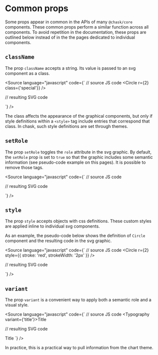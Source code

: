 
<Meta title="Core/Common props" />

# Common props

Some props appear in common in the APIs of many `@chask/core` components. These common props perform a similar function across all components. To avoid repetition in the documentation, these props are outlined below instead of in the the pages dedicated to individual components.

## `className`

The prop `className` accepts a string. Its value is passed to an svg component as a class.

<Source
    language="javascript"
    code={`
// source JS code
<Circle r={2} class={'special'}} />

// resulting SVG code

<circle role="default" r="2" class="special"></circle>
`} />

The class affects the appearance of the graphical components, but only if style definitions within a `<style>` tag include entries that correspond that class. In chask, such style definitions are set through themes.

## `setRole`

The prop `setRole` toggles the `role` attribute in the svg graphic. By default, the `setRole` prop is set to `true` so that the graphic includes some semantic information (see pseudo-code example on this pages). It is possible to remove those tags.

<Source
    language="javascript"
    code={`
// source JS code
<Circle r={2} setRole={false} />

// resulting SVG code

<circle r="2"></circle>
`} />

## `style`

The prop `style` accepts objects with css definitions. These custom styles are applied inline to individual svg components.

As an example, the pseudo-code below shows the definition of `Circle` component and the resulting code in the svg graphic.

<Source
    language="javascript"
    code={`
// source JS code
<Circle r={2} style={{ stroke: 'red', strokeWidth: '2px' }} />

// resulting SVG code

<circle role="default" r="2" style="stroke: red; stroke-width: 2px;"></circle>
`} />

## `variant`

The prop `variant` is a convenient way to apply both a semantic role and a visual style.

<Source
    language="javascript"
    code={`
// source JS code
<Typography variant={'title'}>Title</Typography>

// resulting SVG code

<text role="title" class="title">Title</circle>
`} />

In practice, this is a practical way to pull information from the chart theme.
